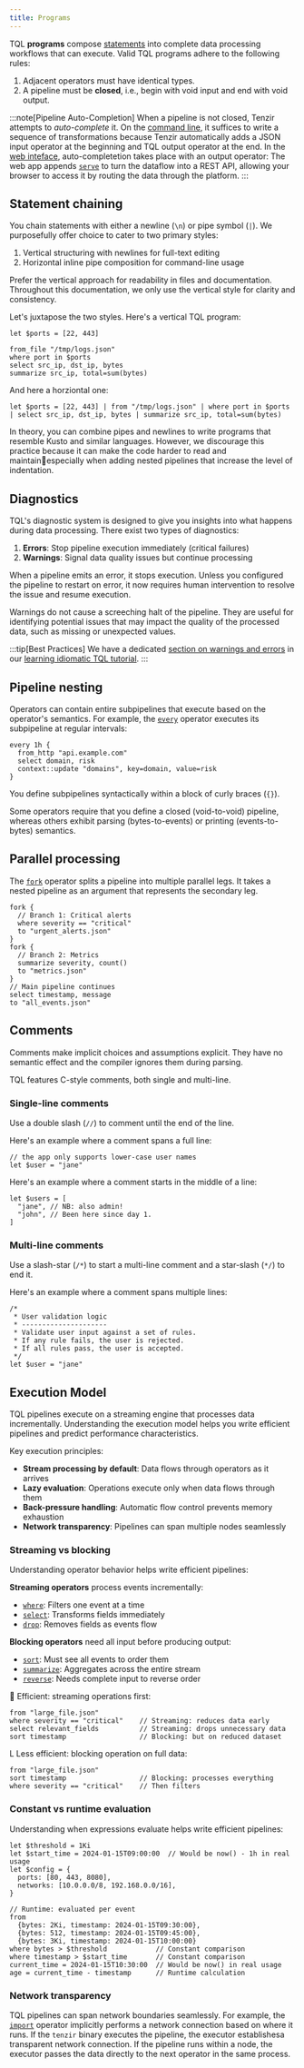 ```yaml
---
title: Programs
---
```


TQL **programs** compose [statements](/explanations/language/statements) into
complete data processing workflows that can execute. Valid TQL programs adhere
to the following rules:

1. Adjacent operators must have identical types.
2. A pipeline must be **closed**, i.e., begin with void input and end with void
   output.

:::note[Pipeline Auto-Completion]
When a pipeline is not closed, Tenzir attempts to _auto-complete_ it. On the
[command line](/guides/basic-usage/run-pipelines/#on-the-command-line), it
suffices to write a sequence of transformations because Tenzir automatically
adds a JSON input operator at the beginning and TQL output operator at the end.
In the [web inteface](/guides/basic-usage/run-pipelines/#in-the-platform),
auto-completetion takes place with an output operator: The web app appends
[`serve`](/reference/operators/serve) to turn the dataflow into a REST API,
allowing your browser to access it by routing the data through the platform.
:::

## Statement chaining

You chain statements with either a newline (`\n`) or pipe symbol (`|`). We
purposefully offer choice to cater to two primary styles:

1. Vertical structuring with newlines for full-text editing
2. Horizontal inline pipe composition for command-line usage

Prefer the vertical approach for readability in files and documentation.
Throughout this documentation, we only use the vertical style for clarity and
consistency.

Let's juxtapose the two styles. Here's a vertical TQL program:

```tql
let $ports = [22, 443]

from_file "/tmp/logs.json"
where port in $ports
select src_ip, dst_ip, bytes
summarize src_ip, total=sum(bytes)
```

And here a horziontal one:

```tql
let $ports = [22, 443] | from "/tmp/logs.json" | where port in $ports | select src_ip, dst_ip, bytes | summarize src_ip, total=sum(bytes)
```

In theory, you can combine pipes and newlines to write programs that resemble
Kusto and similar languages. However, we discourage this practice because it can
make the code harder to read and maintainespecially when adding nested
pipelines that increase the level of indentation.

## Diagnostics

TQL's diagnostic system is designed to give you insights into what happens
during data processing. There exist two types of diagnostics:

1. **Errors**: Stop pipeline execution immediately (critical failures)
2. **Warnings**: Signal data quality issues but continue processing

When a pipeline emits an error, it stops execution. Unless you configured the
pipeline to restart on error, it now requires human intervention to resolve the
issue and resume execution.

Warnings do not cause a screeching halt of the pipeline. They are useful for
identifying potential issues that may impact the quality of the processed data,
such as missing or unexpected values.

:::tip[Best Practices]
We have a dedicated [section on warnings and
errors](/tutorials/learn-idiomatic-tql/#data-quality) in our [learning idiomatic
TQL tutorial](/tutorials/learn-idiomatic-tql).
:::

## Pipeline nesting

Operators can contain entire subpipelines that execute based on the operator's
semantics. For example, the [`every`](/reference/operators/every) operator
executes its subpipeline at regular intervals:

```tql
every 1h {
  from_http "api.example.com"
  select domain, risk
  context::update "domains", key=domain, value=risk
}
```

You define subpipelines syntactically within a block of curly braces (`{}`).

Some operators require that you define a closed (void-to-void) pipeline, whereas
others exhibit parsing (bytes-to-events) or printing (events-to-bytes)
semantics.

## Parallel processing

The [`fork`](/reference/operators/fork) operator splits a pipeline into multiple
parallel legs. It takes a nested pipeline as an argument that represents the
secondary leg.

```tql title="Split processing"
fork {
  // Branch 1: Critical alerts
  where severity == "critical"
  to "urgent_alerts.json"
}
fork {
  // Branch 2: Metrics
  summarize severity, count()
  to "metrics.json"
}
// Main pipeline continues
select timestamp, message
to "all_events.json"
```

## Comments

Comments make implicit choices and assumptions explicit. They have no semantic
effect and the compiler ignores them during parsing.

TQL features C-style comments, both single and multi-line.

### Single-line comments

Use a double slash (`//`) to comment until the end of the line.

Here's an example where a comment spans a full line:

```tql
// the app only supports lower-case user names
let $user = "jane"
```

Here's an example where a comment starts in the middle of a line:

```tql
let $users = [
  "jane", // NB: also admin!
  "john", // Been here since day 1.
]
```

### Multi-line comments

Use a slash-star (`/*`) to start a multi-line comment and a star-slash (`*/`)
to end it.

Here's an example where a comment spans multiple lines:

```tql
/*
 * User validation logic
 * ---------------------
 * Validate user input against a set of rules.
 * If any rule fails, the user is rejected.
 * If all rules pass, the user is accepted.
 */
let $user = "jane"
```

## Execution Model

TQL pipelines execute on a streaming engine that processes data incrementally.
Understanding the execution model helps you write efficient pipelines and
predict performance characteristics.

Key execution principles:

- **Stream processing by default**: Data flows through operators as it arrives
- **Lazy evaluation**: Operations execute only when data flows through them
- **Back-pressure handling**: Automatic flow control prevents memory exhaustion
- **Network transparency**: Pipelines can span multiple nodes seamlessly

### Streaming vs blocking

Understanding operator behavior helps write efficient pipelines:

**Streaming operators** process events incrementally:

- [`where`](/reference/operators/where): Filters one event at a time
- [`select`](/reference/operators/select): Transforms fields immediately
- [`drop`](/reference/operators/drop): Removes fields as events flow

**Blocking operators** need all input before producing output:

- [`sort`](/reference/operators/sort): Must see all events to order them
- [`summarize`](/reference/operators/summarize): Aggregates across the entire
  stream
- [`reverse`](/reference/operators/reverse): Needs complete input to reverse
  order

 Efficient: streaming operations first:

```tql
from "large_file.json"
where severity == "critical"    // Streaming: reduces data early
select relevant_fields          // Streaming: drops unnecessary data
sort timestamp                  // Blocking: but on reduced dataset
```

L Less efficient: blocking operation on full data:

```tql
from "large_file.json"
sort timestamp                  // Blocking: processes everything
where severity == "critical"    // Then filters
```

### Constant vs runtime evaluation

Understanding when expressions evaluate helps write efficient pipelines:

```tql title="Constants: evaluated once at pipeline start"
let $threshold = 1Ki
let $start_time = 2024-01-15T09:00:00  // Would be now() - 1h in real usage
let $config = {
  ports: [80, 443, 8080],
  networks: [10.0.0.0/8, 192.168.0.0/16],
}

// Runtime: evaluated per event
from
  {bytes: 2Ki, timestamp: 2024-01-15T09:30:00},
  {bytes: 512, timestamp: 2024-01-15T09:45:00},
  {bytes: 3Ki, timestamp: 2024-01-15T10:00:00}
where bytes > $threshold            // Constant comparison
where timestamp > $start_time       // Constant comparison
current_time = 2024-01-15T10:30:00  // Would be now() in real usage
age = current_time - timestamp      // Runtime calculation
```

### Network transparency

TQL pipelines can span network boundaries seamlessly. For example, the
[`import`](/reference/operators/import) operator implicitly performs a network
connection based on where it runs. If the `tenzir` binary executes the pipeline,
the executor establishesa transparent network connection. If the pipeline runs
within a node, the executor passes the data directly to the next operator in the
same process.
